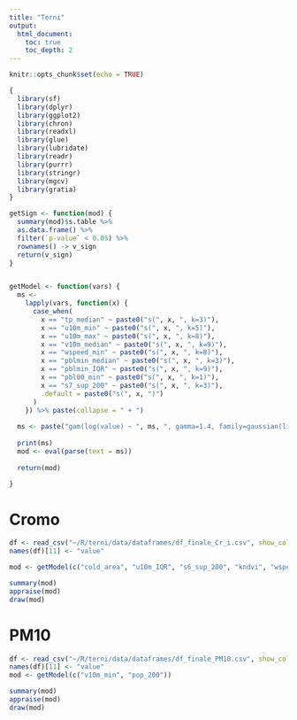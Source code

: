 ```yaml
---
title: "Terni"
output: 
  html_document:
    toc: true
    toc_depth: 2
---
```


```r
knitr::opts_chunk$set(echo = TRUE)

{
  library(sf)
  library(dplyr)
  library(ggplot2)
  library(chron)
  library(readxl)
  library(glue)
  library(lubridate)
  library(readr)
  library(purrr)
  library(stringr)
  library(mgcv)
  library(gratia)
} 

getSign <- function(mod) {
  summary(mod)$s.table %>% 
  as.data.frame() %>% 
  filter(`p-value` < 0.05) %>% 
  rownames() -> v_sign
  return(v_sign)
}


getModel <- function(vars) {
  ms <- 
    lapply(vars, function(x) {
      case_when(
        x == "tp_median" ~ paste0("s(", x, ", k=3)"),
        x == "u10m_min" ~ paste0("s(", x, ", k=5)"),
        x == "u10m_max" ~ paste0("s(", x, ", k=8)"),
        x == "v10m_median" ~ paste0("s(", x, ", k=9)"),
        x == "wspeed_min" ~ paste0("s(", x, ", k=8)"),
        x == "pblmin_median" ~ paste0("s(", x, ", k=3)"),
        x == "pblmin_IQR" ~ paste0("s(", x, ", k=9)"),
        x == "pbl00_min" ~ paste0("s(", x, ", k=1)"),
        x == "s7_sup_200" ~ paste0("s(", x, ", k=3)"),
        .default = paste0("s(", x, ")")
      )
    }) %>% paste(collapse = " + ") 
  
  ms <- paste("gam(log(value) ~ ", ms, ", gamma=1.4, family=gaussian(link=log), data = df)")
  
  print(ms)
  mod <- eval(parse(text = ms))
  
  return(mod)

}


```

# Cromo

```r

df <- read_csv("~/R/terni/data/dataframes/df_finale_Cr_i.csv", show_col_types = FALSE)
names(df)[11] <- "value"

mod <- getModel(c("cold_area", "u10m_IQR", "s6_sup_200", "kndvi", "wspeed_min", "s2_sup_200"))

summary(mod)
appraise(mod)
draw(mod)

```

# PM10

```r
df <- read_csv("~/R/terni/data/dataframes/df_finale_PM10.csv", show_col_types = FALSE)
names(df)[11] <- "value"
mod <- getModel(c("v10m_min", "pop_200"))

summary(mod)
appraise(mod)
draw(mod)
```

